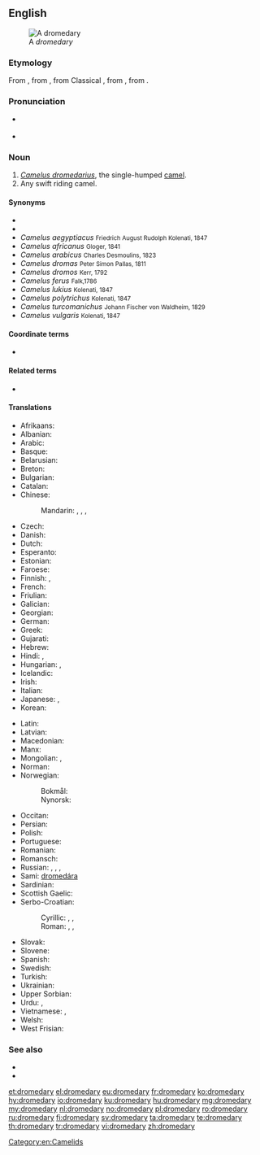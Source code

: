 ==English==
[[File:Brosen camelus dromedarius1.jpg|thumb| A ''dromedary'']]

===Etymology===
From {{etyl|fro|en}} {{m|fro|dromedaire}}, from {{etyl|LL.|en}} {{m|la|dromedarius||kind of camel}}, from Classical {{etyl|la|en}} {{m|la|dromas|dromas, dromadis}}, from {{etyl|grc|en}} {{m|grc|δρομάς κάμηλος||running camel}}, from {{m|grc|δρόμος||race course}}.

===Pronunciation===
* {{a|UK}} {{IPA|/ˈdɹɒm.ə.də.ɹi/|lang=en}}
* {{a|US}} {{IPA|/ˈdɹɑmədeɹɪ/|lang=en}}

===Noun===
{{en-noun|dromedaries}}

# ''[[Camelus dromedarius]]'', the single-humped [[camel]].
# Any swift riding camel.

====Synonyms====
* {{l|en|Arabian camel}}
* {{l|en|dromedary camel}}
* ''Camelus aegyptiacus'' <small>Friedrich August Rudolph Kolenati, 1847</small>
* ''Camelus africanus'' <small>Gloger, 1841</small>
* ''Camelus arabicus'' <small>Charles Desmoulins, 1823</small>
* ''Camelus dromas'' <small>Peter Simon Pallas, 1811</small>
* ''Camelus dromos'' <small>Kerr, 1792</small>
* ''Camelus ferus'' <small>Falk,1786</small>
* ''Camelus lukius'' <small>Kolenati, 1847</small>
* ''Camelus polytrichus'' <small>Kolenati, 1847</small>
* ''Camelus turcomanichus'' <small>Johann Fischer von Waldheim, 1829</small>
* ''Camelus vulgaris'' <small>Kolenati, 1847</small>

====Coordinate terms====
* {{list:camelids/en}}

====Related terms====
* {{l|en|ship of the desert}}

====Translations====
{{trans-top|Camelus dromedarius, the single-humped camel}}
* Afrikaans: {{t|af|dromedaris}}
* Albanian: {{t|sq|gamilja}}
* Arabic: {{t|ar|جَمَل عَرَبِيّ|m}} {{qualifier|lit. "Arabian camel"}}
* Basque: {{t+|eu|dromedario}}
* Belarusian: {{t|be|драмадэ́р|m|sc=Cyrl}}
* Breton: {{t|br|dremedal|m}}
* Bulgarian: {{t|bg|едногъ́рба ками́ла|f|sc=Cyrl}}
* Catalan: {{t|ca|dromedari|m}}
* Chinese:
*: Mandarin: {{t+|cmn|單峰駝|sc=Hani}}, {{t+|cmn|单峰驼|tr=dānfēngtuó|sc=Hani}}, {{t|cmn|單峰駱駝|sc=Hani}}, {{t|cmn|单峰骆驼|tr=dānfēng luòtuo|sc=Hani}}
* Czech: {{t+|cs|dromedár|m}}
* Danish: {{t|da|dromedar|c}}
* Dutch: {{t+|nl|dromedaris|m}}
* Esperanto: {{t|eo|dromedaro}}
* Estonian: {{t|et|dromedar}}
* Faroese: {{t|fo|dromedarur|m}}
* Finnish: {{t+|fi|dromedaari}}, {{t+|fi|yksikyttyräinen kameli}}
* French: {{t+|fr|dromadaire|m}}
* Friulian: {{t|fur|dromedari|m}}
* Galician: {{t+|gl|dromedario|m}}
* Georgian: {{t|ka|ცალკუზა აქლემი}}
* German: {{t+|de|Dromedar|n}}
* Greek: {{t|el|δρομάς|f}}
* Gujarati: {{t|gu|સાંઢણી|sc=Gujr}}
* Hebrew: {{t|he|כרכרה|tr=khirkhôrah}}
* Hindi: {{t+|hi|ऊँट|m|tr=ū̃ṭ}}, {{t|hi|सांडनी|f|tr=sāṇḍnī}}
* Hungarian: {{t+|hu|dromedár}}, {{t|hu|egypúpú teve}}
* Icelandic: {{t|is|drómedari|m}}
* Irish: {{t|ga|dromadaire|m}}
* Italian: {{t+|it|dromedario|m}}
* Japanese: {{t|ja|ヒトコブラクダ|tr=hitokobu rakuda|sc=Jpan}}, {{t|ja|一瘤駱駝|tr=ひとこぶらくだ, hitokobu rakuda|sc=Jpan}}
* Korean: {{t+|ko|단봉낙타|sc=Kore}}
{{trans-mid}}
* Latin: {{t|la|dromedaria|f}}
* Latvian: {{t|lv|dromedārs|m}}
* Macedonian: {{t|mk|дромедар|m|sc=Cyrl}}
* Manx: {{t|gv|drommeyder}}
* Mongolian: {{t|mn|ганц бөхт тэмээ|sc=Cyrl}}, {{t|mn|наран тэмээ}}
* Norman: {{t|nrf|dromadaire|m}}
* Norwegian: 
*: Bokmål: {{t+|nb|dromedar|m}}
*: Nynorsk: {{t|nn|dromedar|m}}
* Occitan: {{t|oc|dromadari}}
* Persian: {{t+|fa|شتر|tr=šotor}}
* Polish: {{t+|pl|dromader|m}}
* Portuguese: {{t+|pt|dromedário|m}}
* Romanian: {{t+|ro|dromader}}
* Romansch: {{t|rm|dromedar}}
* Russian: {{t|ru|одного́рбый верблю́д|m}}, {{t+|ru|дромаде́р|m}}, {{t+|ru|дромеда́р|m}}, {{qualifier|camel or dromedary}} {{t+|ru|верблю́д|m}}
* Sami: [[dromedára]]
* Sardinian: {{t|sc|dromedàriu}}
* Scottish Gaelic: {{t|gd|dromadair|m}}
* Serbo-Croatian:
*: Cyrillic: {{t|sh|дромедар|m}}, {{t|sh|једногрба камила|f}}, {{t|sh|једногрба дева|f}}
*: Roman: {{t+|sh|dromedar|m}}, {{t|sh|jednogrba kamila|f}}, {{t|sh|jednogrba deva|f}}
* Slovak: {{t|sk|dromedár|m}}
* Slovene: {{t+|sl|dromedar|m}}
* Spanish: {{t+|es|dromedario|m}}
* Swedish: {{t+|sv|dromedar}}
* Turkish: {{t+|tr|hecin}}
* Ukrainian: {{t|uk|дромаде́р|m}}
* Upper Sorbian: {{t|hsb|wjelbłud}}
* Urdu: {{t|ur|اونٹ|m|tr=ū̃ṭ|sc=ur-Arab}}, {{t|ur|سانڈنی|f|tr=sāṇḍnī}}
* Vietnamese: {{t|vi|lạc đà một bướu}}, {{t|vi|lạc đà Ả Rập}}
* Welsh: {{t|cy|camel rhedeg}}
* West Frisian: {{t|fy|drommedaris}}
{{trans-bottom}}

===See also===
* {{pedialite}}
* {{Wikisource1911Enc Citation|Dromedary}}

[[Category:en:Camelids]]

[[et:dromedary]]
[[el:dromedary]]
[[eu:dromedary]]
[[fr:dromedary]]
[[ko:dromedary]]
[[hy:dromedary]]
[[io:dromedary]]
[[ku:dromedary]]
[[hu:dromedary]]
[[mg:dromedary]]
[[my:dromedary]]
[[nl:dromedary]]
[[no:dromedary]]
[[pl:dromedary]]
[[ro:dromedary]]
[[ru:dromedary]]
[[fi:dromedary]]
[[sv:dromedary]]
[[ta:dromedary]]
[[te:dromedary]]
[[th:dromedary]]
[[tr:dromedary]]
[[vi:dromedary]]
[[zh:dromedary]]